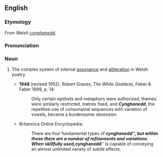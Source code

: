 ==English==
===Etymology===
From Welsh ''[[#Welsh|cynghanedd]]''.

===Pronunciation===
{{IPA|/kəŋˈhænɛð/}}

===Noun===
{{en-noun|-}}

# {{prosody}} The complex system of internal [[assonance]] and [[alliteration]] in Welsh poetry.
#*'''1948''' (revised 1952), Robert Graves, ''The White Goddess'', Faber & Faber 1999, p. 14:
#*:Only certain epithets and metaphors were authorized; themes were similarly restricted, metres fixed, and '''''Cynghanedd''''', the repetitive use of consonantal sequences with variation of vowels, became a burdensome obsession.
#* Britannica Online Encyclopedia:
#*:There are four fundamental types of '''''cynghanedd''''', but within these there are a number of refinements and variations. When skillfully used, '''''cynghanedd''''' is capable of conveying an almost unlimited variety of subtle effects.